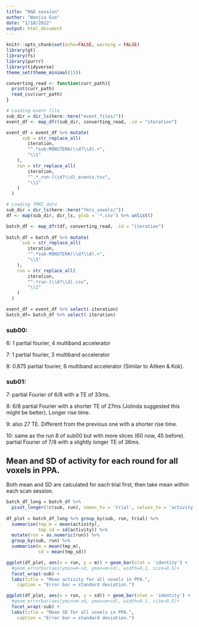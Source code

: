 ```yaml
---
title: "R&D session"
author: "Wanjia Guo"
date: "1/18/2022"
output: html_document
---
```


```r
knitr::opts_chunk$set(echo=FALSE, warning = FALSE)
library(gt)
library(fs)
library(purrr)
library(tidyverse)
theme_set(theme_minimal(15))
```


```r

converting_read <- function(curr_path){
  print(curr_path)
  read_csv(curr_path)
}

# Loading event file
sub_dir = dir_ls(here::here("event_files/"))
event_df <- map_dfr(sub_dir, converting_read, .id = "iteration")

event_df = event_df %>% mutate(
      sub = str_replace_all(
        iteration, 
        "^.*sub-MONSTERA(\\d?\\d).+", 
        "\\1"
    ),
    run = str_replace_all(
        iteration, 
        "^.*_run-(\\d?\\d)_events.tsv", 
        "\\1"
    )
  )

# Loading fMRI data
sub_dir = dir_ls(here::here("fmri_voxels/"))
df <- map(sub_dir, dir_ls, glob = '*.csv') %>% unlist()

batch_df <- map_dfr(df, converting_read, .id = "iteration")
  
batch_df = batch_df %>% mutate(
      sub = str_replace_all(
        iteration, 
        "^.*sub-MONSTERA(\\d?\\d).+", 
        "\\1"
    ),
    run = str_replace_all(
        iteration, 
        "^.*run-(\\d?\\d).csv", 
        "\\1"
    )
  )
```

```r
event_df = event_df %>% select(-iteration)
batch_df= batch_df %>% select(-iteration)
```

### sub00:

6: 1 partial fourier, 4 multiband accelerator

7: 1 partial fourier, 3 multiband accelerator

8: 0.875 partial fourier, 6 multiband accelerator (Similar to Aitken & Kok).

### sub01:

7: partial Fourier of 6/8 with a TE of 33ms.

8: 6/8 partial Fourier with a shorter TE of 27ms (Jolinda suggested this might be better). Longer rise time. 

9: also 27 TE. Different from the previous one with a shorter rise time.

10: same as the run 8 of sub00 but with more slices (60 now, 45 before). partial Fourier of 7/8 with a slightly longer TE of 36ms.


## Mean and SD of activity for each round for all voxels in PPA.

Both mean and SD are calculated for each trial first, then take mean within each scan session.

```r

batch_df_long = batch_df %>% 
  pivot_longer(!c(sub, run), names_to = 'trial', values_to = 'activity')
  
df_plot = batch_df_long %>% group_by(sub, run, trial) %>% 
  summarise(tmp_m = mean(activity),
            tmp_sd = sd(activity)) %>% 
  mutate(run = as.numeric(run)) %>% 
  group_by(sub, run) %>% 
  summarise(m = mean(tmp_m),
            sd = mean(tmp_sd))

ggplot(df_plot, aes(x = run, y = m)) + geom_bar(stat = 'identity') + 
  #geom_errorbar(aes(ymin=m-sd, ymax=m+sd), width=0.1, size=0.5)+
  facet_wrap(~sub) + 
  labs(title = "Mean activity for all voxels in PPA.",
    caption = "Error bar = standard deviation.")

ggplot(df_plot, aes(x = run, y = sd)) + geom_bar(stat = 'identity') + 
  #geom_errorbar(aes(ymin=m-sd, ymax=m+sd), width=0.1, size=0.5)+
  facet_wrap(~sub) + 
  labs(title = "Mean SD for all voxels in PPA.",
    caption = "Error bar = standard deviation.")

```

```r



```

